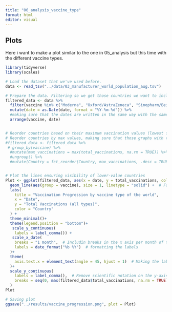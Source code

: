 ```yaml
---
title: "06_analysis_vaccine_type"
format: html
editor: visual
---
```


## Plots

Here i want to make a plot similar to the one in 05_analysis but this time with the different vaccine types.

```r
library(tidyverse)
library(scales)

# Load the dataset that we've used before. 
data <- read_tsv("../data/03_manufacturer_world_population_aug.tsv")

# Prepare the data. Filtering so we get those countries we want to include in the plot. Making sure that they're somewhat near each other, so that it's possible to see them all, without some of the graphs becoming to small. 
filtered_data <- data %>%
  filter(vaccine %in% c("Moderna", "Oxford/AstraZeneca", "Sinopharm/Beijing", "Sputnik V")) %>% #Choosing the countries i want to include in the plot. 
  mutate(date = as.Date(date, format = "%Y-%m-%d")) %>% 
  #making sure that the dates are written in the same way with the same notation
  arrange(vaccine, date)


# Reorder countries based on their maximum vaccination values (lowest first )
# Reorder countries by max values, making sure that those graphs with the lowest values are visible
#filtered_data <- filtered_data %>%
 # group_by(vaccine) %>%
  #mutate(max_vaccinations = max(total_vaccinations, na.rm = TRUE)) %>%
  #ungroup() %>%
  #mutate(Country = fct_reorder(Country, max_vaccinations, .desc = TRUE))  


# Plot the lines ensuring visibility of lower-value countries
Plot <- ggplot(filtered_data, aes(x = date, y = total_vaccinations, color = vaccine)) +
  geom_line(aes(group = vaccine), size = 1, linetype = "solid") +  # Force grouping and solid lines
  labs(
    title = "Vaccination Progression by vaccine type of the world",
    x = "Date",
    y = "Total Vaccinations (all types)",
    color = "Country"
  ) +
  theme_minimal()+
  theme(legend.position = "bottom")+
   scale_y_continuous(
    labels = label_comma()) +
   scale_x_date(
    breaks = "1 month",  # Includin breaks in the x axis per month of the period
    labels = date_format("%b %Y")  # formatting the labels 
  )+
  theme(
    axis.text.x = element_text(angle = 45, hjust = 1)  # Making the labels on the x-axis stand with a 45° angle 
  )+
  scale_y_continuous(
    labels = label_comma(),  # Remove scientific notation on the y-axis
    breaks = seq(0, max(filtered_data$total_vaccinations, na.rm = TRUE), by = 20000000)  # Add breaks every 20 million 
  )
Plot

# Saving plot
ggsave("../results/vaccine_progression.png", plot = Plot)
```

